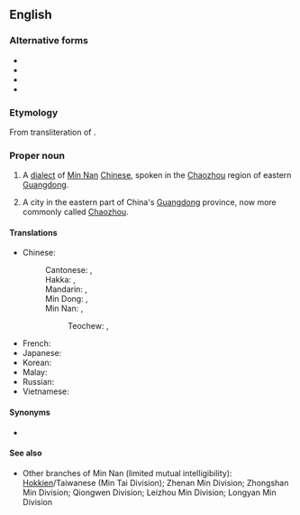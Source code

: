 ==English==

===Alternative forms===
* {{l|en|Diojiu}}
* {{l|en|Teochiu}}
* {{l|en|Tiuchiu}}
* {{l|en|Tie-chiu}}

===Etymology===
From transliteration of {{etyl|nan-teo|en}} {{zh-l|潮州|tr=diê5 ziu1, dio5 ziu1}}.

===Proper noun===
{{en-proper noun}}
{{wikipedia|Teochew (dialect)}}

# A [[dialect]] of [[Min Nan]] [[Chinese]], spoken in the [[Chaozhou]] region of eastern [[Guangdong]].
# {{lb|en|dated}} A city in the eastern part of China's [[Guangdong]] province, now more commonly called [[Chaozhou]].

====Translations====
{{trans-top|one of the divisions of the Chinese language}}
* Chinese:
*: Cantonese: {{t|yue|潮州話|sc=Hani}}, {{t|yue|潮州话|tr=ciu4 zau1 waa6*2|sc=Hani}}
*: Hakka: {{t|hak|潮州話|sc=Hani}}, {{t|hak|潮州话|tr=Chhèu-chû-fa|sc=Hani}}
*: Mandarin: {{t|cmn|潮州話|sc=Hani}}, {{t|cmn|潮州话|tr=Cháozhōuhuà|sc=Hani}}
*: Min Dong: {{t|cdo|潮州話|sc=Hani}}, {{t|cdo|潮州话|tr=Dièu-ciŭ-uâ|sc=Hani}}
*: Min Nan: {{t+|nan|潮州話|sc=Hani}}, {{t|nan|潮州话|tr=Tiô-chiu-ōe|sc=Hani}}
*:: Teochew: {{t+|nan|潮州話|sc=Hani}}, {{t|nan|潮州话|tr=die5 ziu1 uê7, dio5 ziu1 uê7|sc=Hani}}
{{trans-mid}}
* French: {{t+|fr|teochew|m}}
* Japanese: {{t+|ja|潮州語|tr=ちょうしゅうご, chōshūgo}}
* Korean: {{t|ko|조주어|sc=Hang}}
* Malay: {{t|ms|bahasa Teochew}}
* Russian: {{t|ru|чаоша́ньский|m}}
* Vietnamese: {{t|vi|tiếng Triều Châu}}
{{trans-bottom}}

{{trans-see|city|Chaozhou}}

====Synonyms====
* {{l|en|Chaozhou}} <!-- from Mandarin rather than Min Nan --> <!-- Is that a problem since in English the majority of users as well as the academic community uses the Mandarin name? -->

====See also====
* Other branches of Min Nan (limited mutual intelligibility): [[Hokkien]]/Taiwanese (Min Tai Division); Zhenan Min Division; Zhongshan Min Division; Qiongwen Division; Leizhou Min Division; Longyan Min Division